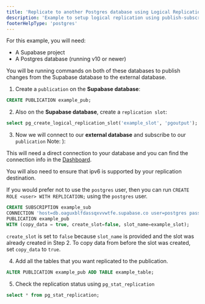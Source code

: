 ```yaml
---
title: 'Replicate to another Postgres database using Logical Replication'
description: 'Example to setup logical replication using publish-subscribe to a Postgres database outside of Supabase'
footerHelpType: 'postgres'
---
```


For this example, you will need:

- A Supabase project
- A Postgres database (running v10 or newer)

You will be running commands on both of these databases to publish changes from the Supabase database to the external database.

1. Create a `publication` on the **Supabase database**:

```sql
CREATE PUBLICATION example_pub;
```

2. Also on the **Supabase database**, create a `replication slot`:

```sql
select pg_create_logical_replication_slot('example_slot', 'pgoutput');
```

3. Now we will connect to our **external database** and subscribe to our `publication` Note: ):

<Admonition type="note">

This will need a direct connection to your database and you can find the connection info in the [Dashboard](https://supabase.com/dashboard/project/_/settings/database).

You will also need to ensure that ipv6 is supported by your replication destination.

If you would prefer not to use the `postgres` user, then you can run `CREATE ROLE <user> WITH REPLICATION;` using the `postgres` user.

</Admonition>

```sql
CREATE SUBSCRIPTION example_sub
CONNECTION 'host=db.oaguxblfdassqxvvwtfe.supabase.co user=postgres password=YOUR_PASS dbname=postgres'
PUBLICATION example_pub
WITH (copy_data = true, create_slot=false, slot_name=example_slot);
```

<Admonition type="note">

`create_slot` is set to `false` because `slot_name` is provided and the slot was already created in Step 2.
To copy data from before the slot was created, set `copy_data` to `true`.

</Admonition>

4. Add all the tables that you want replicated to the publication.

```sql
ALTER PUBLICATION example_pub ADD TABLE example_table;
```

5. Check the replication status using `pg_stat_replication`

```sql
select * from pg_stat_replication;
```
